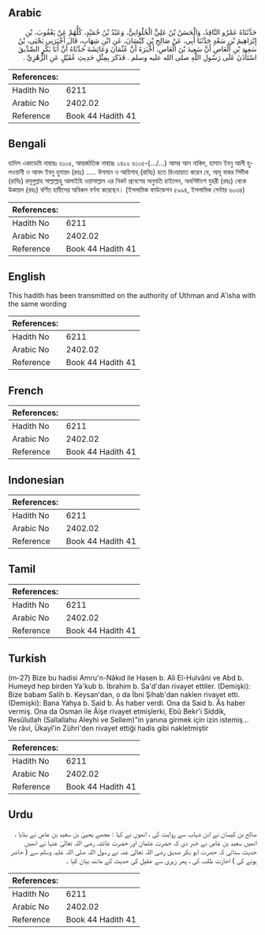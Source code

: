 ## Arabic


<div dir="rtl" lang="ar" style={{fontSize:'larger',backgroundColor:'#f8f9fa',padding:20}}>
حَدَّثَنَاهُ عَمْرٌو النَّاقِدُ، وَالْحَسَنُ بْنُ عَلِيٍّ الْحُلْوَانِيُّ، وَعَبْدُ بْنُ حُمَيْدٍ، كُلُّهُمْ عَنْ يَعْقُوبَ، بْنِ إِبْرَاهِيمَ بْنِ سَعْدٍ حَدَّثَنَا أَبِي، عَنْ صَالِحِ بْنِ كَيْسَانَ، عَنِ ابْنِ شِهَابٍ، قَالَ أَخْبَرَنِي يَحْيَى، بْنُ سَعِيدِ بْنِ الْعَاصِ أَنَّ سَعِيدَ بْنَ الْعَاصِ، أَخْبَرَهُ أَنَّ عُثْمَانَ وَعَائِشَةَ حَدَّثَاهُ أَنَّ أَبَا بَكْرٍ الصِّدِّيقَ اسْتَأْذَنَ عَلَى رَسُولِ اللَّهِ صلى الله عليه وسلم ‏.‏ فَذَكَرَ بِمِثْلِ حَدِيثِ عُقَيْلٍ عَنِ الزُّهْرِيِّ ‏.‏
</div>
<div style={{backgroundColor:'#f8f9fa',padding:20, marginBottom: 10}}><table> <thead> <tr> <th>References:</th> <th></th> </tr> </thead> <tbody><tr><td>Hadith No</td><td>6211</td></tr><tr><td>Arabic No</td><td>2402.02</td></tr><tr><td>Reference</td><td>Book 44 Hadith 41</td></tr></tbody></table></div>

## Bengali


<div dir="ltr" lang="bn" style={{fontSize:'larger',backgroundColor:'#f8f9fa',padding:20}}>
হাদিস একাডেমি নাম্বারঃ ৬১০৫, আন্তর্জাতিক নাম্বারঃ ২৪০২ ৬১০৫-(…/...) আমর আন নাকিদ, হাসান ইবনু আলী হুলওয়ানী ও আবদ ইবনু হুমায়দ (রহঃ) ..... উসমান ও আয়িশাহ্ (রাযিঃ) হতে রিওয়ায়াত করেন যে, আবূ বাকর সিদীক (রাযিঃ) রসূলুল্লাহ সাল্লাল্লাহু আলাইহি ওয়াসাল্লাম এর নিকট প্রবেশের অনুমতি চাইলেন, অবশিষ্টাংশ যুহরী (রহঃ) থেকে উকায়ল (রহঃ) বর্ণিত হাদীসের অবিকল বর্ণনা করেছেন। (ইসলামিক ফাউন্ডেশন ৫৯৯৪, ইসলামিক সেন্টার ৬০৩৪)
</div>
<div style={{backgroundColor:'#f8f9fa',padding:20, marginBottom: 10}}><table> <thead> <tr> <th>References:</th> <th></th> </tr> </thead> <tbody><tr><td>Hadith No</td><td>6211</td></tr><tr><td>Arabic No</td><td>2402.02</td></tr><tr><td>Reference</td><td>Book 44 Hadith 41</td></tr></tbody></table></div>

## English


<div dir="ltr" lang="en" style={{fontSize:'larger',backgroundColor:'#f8f9fa',padding:20}}>
This hadith has been transmitted on the authority of Uthman and A'isha with the same wording
</div>
<div style={{backgroundColor:'#f8f9fa',padding:20, marginBottom: 10}}><table> <thead> <tr> <th>References:</th> <th></th> </tr> </thead> <tbody><tr><td>Hadith No</td><td>6211</td></tr><tr><td>Arabic No</td><td>2402.02</td></tr><tr><td>Reference</td><td>Book 44 Hadith 41</td></tr></tbody></table></div>

## French


<div dir="ltr" lang="fr" style={{fontSize:'larger',backgroundColor:'#f8f9fa',padding:20}}>

</div>
<div style={{backgroundColor:'#f8f9fa',padding:20, marginBottom: 10}}><table> <thead> <tr> <th>References:</th> <th></th> </tr> </thead> <tbody><tr><td>Hadith No</td><td>6211</td></tr><tr><td>Arabic No</td><td>2402.02</td></tr><tr><td>Reference</td><td>Book 44 Hadith 41</td></tr></tbody></table></div>

## Indonesian


<div dir="ltr" lang="id" style={{fontSize:'larger',backgroundColor:'#f8f9fa',padding:20}}>

</div>
<div style={{backgroundColor:'#f8f9fa',padding:20, marginBottom: 10}}><table> <thead> <tr> <th>References:</th> <th></th> </tr> </thead> <tbody><tr><td>Hadith No</td><td>6211</td></tr><tr><td>Arabic No</td><td>2402.02</td></tr><tr><td>Reference</td><td>Book 44 Hadith 41</td></tr></tbody></table></div>

## Tamil


<div dir="ltr" lang="ta" style={{fontSize:'larger',backgroundColor:'#f8f9fa',padding:20}}>

</div>
<div style={{backgroundColor:'#f8f9fa',padding:20, marginBottom: 10}}><table> <thead> <tr> <th>References:</th> <th></th> </tr> </thead> <tbody><tr><td>Hadith No</td><td>6211</td></tr><tr><td>Arabic No</td><td>2402.02</td></tr><tr><td>Reference</td><td>Book 44 Hadith 41</td></tr></tbody></table></div>

## Turkish


<div dir="ltr" lang="tr" style={{fontSize:'larger',backgroundColor:'#f8f9fa',padding:20}}>
(m-27) Bize bu hadisi Amru'n-Nâkıd ile Hasen b. Ali El-Hulvâni ve Abd b. Humeyd hep birden Ya'kub b. İbrahim b. Sa'd'dan rivayet ettiler. (Demişki): Bize babam Salih b. Keysan'dan, o da İbni Şihab'dan naklen rivayet etti. (Demişki): Bana Yahya b. Said b. Âs haber verdi. Ona da Said b. Âs haber vermiş. Ona da Osman ile Âişe rivayet etmişlerki, Ebû Bekr'i Siddik, Resûlullah (Sallallahu Aleyhi ve Sellem)"in yanına girmek için izin istemiş... Ve râvi, Ükayl'in Zühri'den rivayet ettiği hadis gibi nakletmiştir
</div>
<div style={{backgroundColor:'#f8f9fa',padding:20, marginBottom: 10}}><table> <thead> <tr> <th>References:</th> <th></th> </tr> </thead> <tbody><tr><td>Hadith No</td><td>6211</td></tr><tr><td>Arabic No</td><td>2402.02</td></tr><tr><td>Reference</td><td>Book 44 Hadith 41</td></tr></tbody></table></div>

## Urdu


<div dir="rtl" lang="ur" style={{fontSize:'larger',backgroundColor:'#f8f9fa',padding:20}}>
صالح بن کیسان نے ابن شہاب سے روایت کی ، انھوں نے کہا : مجھے یحییٰ بن سعید بن عاص نے بتایا ، انھیں سعید بن عاص نے خبر دی کہ حضرت عثمان اور حضرت عائشہ رضی اللہ تعالیٰ عنہا نے انھیں حدیث سنائی کہ حضرت ابو بکر صدیق رضی اللہ تعالیٰ عنہ نے رسول اللہ صلی اللہ علیہ وسلم سے ( حاضر ہونے کی ) اجازت طلب کی ، پھر زہری سے عقیل کی حدیث کے مانند بیان کیا ۔
</div>
<div style={{backgroundColor:'#f8f9fa',padding:20, marginBottom: 10}}><table> <thead> <tr> <th>References:</th> <th></th> </tr> </thead> <tbody><tr><td>Hadith No</td><td>6211</td></tr><tr><td>Arabic No</td><td>2402.02</td></tr><tr><td>Reference</td><td>Book 44 Hadith 41</td></tr></tbody></table></div>